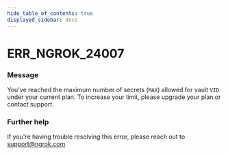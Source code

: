 ```yaml
---
hide_table_of_contents: true
displayed_sidebar: docs
---
```



# ERR_NGROK_24007

### Message

You've reached the maximum number of secrets (`MAX`) allowed for vault `VID` under your current plan. To increase your limit, please upgrade your plan or contact support.

<ErrorDetails error="err_ngrok_24007" />

### Further help

If you're having trouble resolving this error, please reach out to [support@ngrok.com](mailto:support@ngrok.com?subject=Help%20with%20ERR_NGROK_24007)

